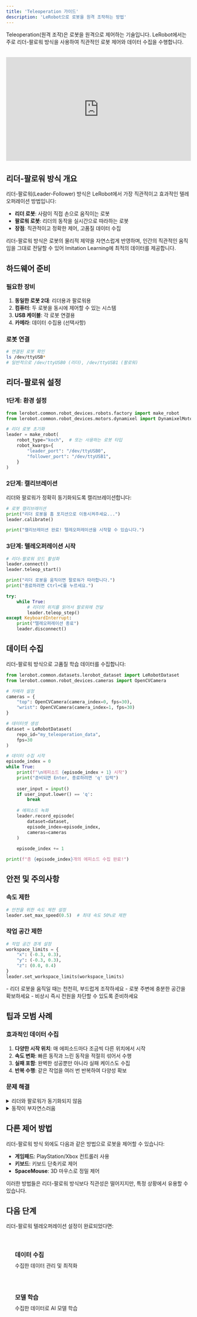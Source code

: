 ```yaml
---
title: 'Teleoperation 가이드'
description: 'LeRobot으로 로봇을 원격 조작하는 방법'
---
```



<Callout type="info" title="Teleoperation이란?">
  Teleoperation(원격 조작)은 로봇을 원격으로 제어하는 기술입니다. LeRobot에서는 주로 리더-팔로워 방식을 사용하여 직관적인 로봇 제어와 데이터 수집을 수행합니다.
</Callout>

<div style="position: relative; padding-bottom: 56.25%; height: 0; overflow: hidden; max-width: 100%; margin: 2rem 0;">
  <iframe 
    src="https://www.youtube.com/embed/g1j0CS0FZIA?start=23700" 
    title="처음으로 텔레오퍼레이션 한 순간"
    style="position: absolute; top: 0; left: 0; width: 100%; height: 100%; border: 0; border-radius: var(--radius-lg);"
    allow="accelerometer; autoplay; clipboard-write; encrypted-media; gyroscope; picture-in-picture; web-share" 
    allowfullscreen
  ></iframe>
</div>

## 리더-팔로워 방식 개요

리더-팔로워(Leader-Follower) 방식은 LeRobot에서 가장 직관적이고 효과적인 텔레오퍼레이션 방법입니다:

- **리더 로봇**: 사람이 직접 손으로 움직이는 로봇
- **팔로워 로봇**: 리더의 동작을 실시간으로 따라하는 로봇
- **장점**: 직관적이고 정확한 제어, 고품질 데이터 수집

<Callout type="tip" title="왜 리더-팔로워 방식인가?">
  리더-팔로워 방식은 로봇의 물리적 제약을 자연스럽게 반영하며, 인간의 직관적인 움직임을 그대로 전달할 수 있어 Imitation Learning에 최적의 데이터를 제공합니다.
</Callout>

## 하드웨어 준비

### 필요한 장비

1. **동일한 로봇 2대**: 리더용과 팔로워용
2. **컴퓨터**: 두 로봇을 동시에 제어할 수 있는 시스템
3. **USB 케이블**: 각 로봇 연결용
4. **카메라**: 데이터 수집용 (선택사항)

### 로봇 연결

```bash
# 연결된 로봇 확인
ls /dev/ttyUSB*
# 일반적으로 /dev/ttyUSB0 (리더), /dev/ttyUSB1 (팔로워)
```

## 리더-팔로워 설정

### 1단계: 환경 설정

```python
from lerobot.common.robot_devices.robots.factory import make_robot
from lerobot.common.robot_devices.motors.dynamixel import DynamixelMotorsBus

# 리더 로봇 초기화
leader = make_robot(
    robot_type="koch",  # 또는 사용하는 로봇 타입
    robot_kwargs={
        "leader_port": "/dev/ttyUSB0",
        "follower_port": "/dev/ttyUSB1",
    }
)
```

### 2단계: 캘리브레이션

리더와 팔로워가 정확히 동기화되도록 캘리브레이션합니다:

```python
# 로봇 캘리브레이션
print("리더 로봇을 홈 포지션으로 이동시켜주세요...")
leader.calibrate()

print("캘리브레이션 완료! 텔레오퍼레이션을 시작할 수 있습니다.")
```

### 3단계: 텔레오퍼레이션 시작

```python
# 리더-팔로워 모드 활성화
leader.connect()
leader.teleop_start()

print("리더 로봇을 움직이면 팔로워가 따라합니다.")
print("종료하려면 Ctrl+C를 누르세요.")

try:
    while True:
        # 리더의 위치를 읽어서 팔로워에 전달
        leader.teleop_step()
except KeyboardInterrupt:
    print("텔레오퍼레이션 종료")
    leader.disconnect()
```

## 데이터 수집

리더-팔로워 방식으로 고품질 학습 데이터를 수집합니다:

```python
from lerobot.common.datasets.lerobot_dataset import LeRobotDataset
from lerobot.common.robot_devices.cameras import OpenCVCamera

# 카메라 설정
cameras = {
    "top": OpenCVCamera(camera_index=0, fps=30),
    "wrist": OpenCVCamera(camera_index=1, fps=30)
}

# 데이터셋 생성
dataset = LeRobotDataset(
    repo_id="my_teleoperation_data",
    fps=30
)

# 데이터 수집 시작
episode_index = 0
while True:
    print(f"\n에피소드 {episode_index + 1} 시작")
    print("준비되면 Enter, 종료하려면 'q' 입력")
    
    user_input = input()
    if user_input.lower() == 'q':
        break
    
    # 에피소드 녹화
    leader.record_episode(
        dataset=dataset,
        episode_index=episode_index,
        cameras=cameras
    )
    
    episode_index += 1

print(f"총 {episode_index}개의 에피소드 수집 완료!")
```

## 안전 및 주의사항

### 속도 제한

```python
# 안전을 위한 속도 제한 설정
leader.set_max_speed(0.5)  # 최대 속도 50%로 제한
```

### 작업 공간 제한

```python
# 작업 공간 경계 설정
workspace_limits = {
    "x": (-0.3, 0.3),
    "y": (-0.3, 0.3),
    "z": (0.0, 0.4)
}
leader.set_workspace_limits(workspace_limits)
```

<Callout type="warning" title="안전 수칙">
  - 리더 로봇을 움직일 때는 천천히, 부드럽게 조작하세요
  - 로봇 주변에 충분한 공간을 확보하세요
  - 비상시 즉시 전원을 차단할 수 있도록 준비하세요
</Callout>

## 팁과 모범 사례

### 효과적인 데이터 수집

1. **다양한 시작 위치**: 매 에피소드마다 조금씩 다른 위치에서 시작
2. **속도 변화**: 빠른 동작과 느린 동작을 적절히 섞어서 수행
3. **실패 포함**: 완벽한 성공뿐만 아니라 실패 케이스도 수집
4. **반복 수행**: 같은 작업을 여러 번 반복하여 다양성 확보

### 문제 해결

<details>
<summary>리더와 팔로워가 동기화되지 않음</summary>

- 캘리브레이션 다시 수행
- USB 케이블 연결 확인
- 모터 ID 충돌 확인

</details>

<details>
<summary>동작이 부자연스러움</summary>

- 속도 제한 값 조정
- 모터 게인(gain) 값 조정
- 기계적 마찰 확인

</details>

## 다른 제어 방법

리더-팔로워 방식 외에도 다음과 같은 방법으로 로봇을 제어할 수 있습니다:

- **게임패드**: PlayStation/Xbox 컨트롤러 사용
- **키보드**: 키보드 단축키로 제어
- **SpaceMouse**: 3D 마우스로 정밀 제어

이러한 방법들은 리더-팔로워 방식보다 직관성은 떨어지지만, 특정 상황에서 유용할 수 있습니다.

## 다음 단계

리더-팔로워 텔레오퍼레이션 설정이 완료되었다면:

<div style="display: grid; grid-template-columns: repeat(auto-fit, minmax(250px, 1fr)); gap: 1rem; margin: 2rem 0;">
  <a href="/community/docs/physical-ai/lerobot/software/data-collection" style="padding: 1.5rem; background: var(--color-surface); border: 1px solid var(--color-border); border-radius: var(--radius-lg); text-decoration: none; transition: all var(--transition-base);">
    <h3 style="margin: 0 0 0.5rem 0; color: var(--color-accent);"><i class="fas fa-database"></i> 데이터 수집</h3>
    <p style="margin: 0; color: var(--color-text-secondary); font-size: var(--text-sm);">수집한 데이터 관리 및 최적화</p>
  </a>
  
  <a href="/community/docs/physical-ai/lerobot/software/training" style="padding: 1.5rem; background: var(--color-surface); border: 1px solid var(--color-border); border-radius: var(--radius-lg); text-decoration: none; transition: all var(--transition-base);">
    <h3 style="margin: 0 0 0.5rem 0; color: var(--color-accent);"><i class="fas fa-brain"></i> 모델 학습</h3>
    <p style="margin: 0; color: var(--color-text-secondary); font-size: var(--text-sm);">수집한 데이터로 AI 모델 학습</p>
  </a>
</div>